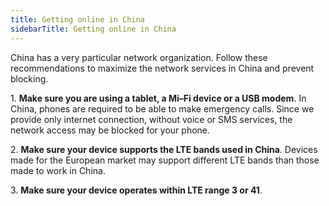 ---
title: Getting online in China
sidebarTitle: Getting online in China
---

China has a very particular network organization. Follow these recommendations to maximize the network services in China and prevent blocking.

1\. **Make sure you are using a tablet, a Mi–Fi device or a USB modem**. In China, phones are required to be able to make emergency calls. Since we provide only internet connection, without voice or SMS services, the network access may be blocked for your phone.

2\. **Make sure your device supports the LTE bands used in China**. Devices made for the European market may support different LTE bands than those made to work in China.

3\. **Make sure your device operates within LTE range 3 or 41**.